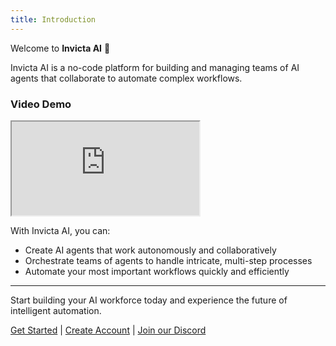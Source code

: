 ```yaml
---
title: Introduction
---
```


Welcome to **Invicta AI** 👋

Invicta AI is a no-code platform for building and managing teams of AI agents that collaborate to automate complex workflows.

### Video Demo

<Frame>
  <iframe
    allowfullscreen
    className="w-full aspect-video rounded-xl"
    src="https://www.loom.com/embed/5ebe45021ad2457ebf6813091348b1d7?sid=3b80ab25-2b29-4a5a-995b-d3f87fade0bc"
    webkitallowfullscreen
    mozallowfullscreen
    allowfullscreen
  ></iframe>
</Frame>

With Invicta AI, you can:

- Create AI agents that work autonomously and collaboratively
- Orchestrate teams of agents to handle intricate, multi-step processes
- Automate your most important workflows quickly and efficiently

---

Start building your AI workforce today and experience the future of intelligent automation.

[Get Started](https://app.invictai.io/) | [Create Account](https://app.invictai.io/auth/register) | [Join our Discord](https://discord.com/invite/sDSeRXNBSd)
